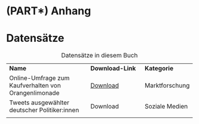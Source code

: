 # (PART\*) Anhang{-}

# Datensätze{#datensaetze .unnumbered}

+:-----------------------------------------------------+:----------------------------------+:---------------+
| **Name**                                             | **Download-Link**                 | **Kategorie**  |
+------------------------------------------------------+-----------------------------------+----------------+
| Online-Umfrage zum Kaufverhalten von Orangenlimonade | [Download](datasets/limonade.csv) | Marktforschung |
+------------------------------------------------------+-----------------------------------+----------------+
| Tweets ausgewählter deutscher Politiker:innen        | Download                          | Soziale Medien |
+------------------------------------------------------+-----------------------------------+----------------+
|                                                      |                                   |                |
+------------------------------------------------------+-----------------------------------+----------------+

: Datensätze in diesem Buch
